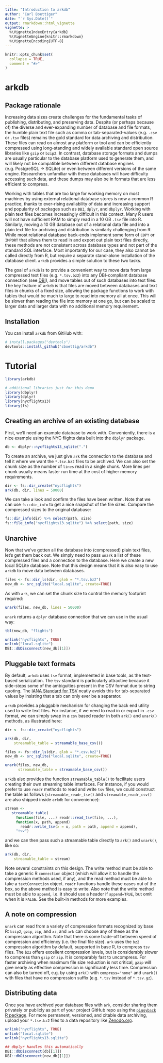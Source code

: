 ```yaml
---
title: "Introduction to arkdb"
author: "Carl Boettiger"
date: "`r Sys.Date()`"
output: rmarkdown::html_vignette
vignette: >
  %\VignetteIndexEntry{arkdb}
  %\VignetteEngine{knitr::rmarkdown}
  %\VignetteEncoding{UTF-8}
---
```


```r
knitr::opts_chunk$set(
  collapse = TRUE,
  comment = "#>"
)
```

# arkdb


## Package rationale

Increasing data sizes create challenges for the fundamental tasks of publishing, distributing, and preserving data.  Despite (or perhaps because of) the diverse and ever-expanding number of database and file formats, the humble plain text file such as  comma or tab-separated-values (e.g. `.csv` or `.tsv` files) remains the gold standard for data archiving and distribution.  These files can read on almost any platform or tool and can be efficiently compressed using long-standing and widely available standard open source libraries like `gzip` or `bzip2`.  In contrast, database storage formats and dumps are usually particular to the database platform used to generate them, and will likely not be compatible between different database engines (e.g. PostgreSQL -> SQLite) or even between different versions of the same engine. Researchers unfamiliar with these databases will have difficulty accessing such data, and these dumps may also be in formats that are less efficient to compress.    

Working with tables that are too large for working memory on most machines by using external relational database stores is now a common R practice, thanks to ever-rising availability of data and increasing support and popularity of packages such as `DBI`, `dplyr`, and `dbplyr`.  Working with plain text files becomes increasingly difficult in this context.  Many R users will not have sufficient RAM to simply read in a 10 GB `.tsv` file into R.  Similarly, moving a 10 GB database out of a relational data file and into a plain text file for archiving and distribution is similarly challenging from R. While most relational database back-ends implement some form of `COPY` or `IMPORT` that allows them to read in and export out plain text files directly, these methods are not consistent across database types and not part of the standard SQL interface.  Most importantly for our case, they also cannot be called directly from R, but require a separate stand-alone installation of the database client.  `arkdb` provides a simple solution to these two tasks. 
 

The goal of `arkdb` is to provide a convenient way to move data from large compressed text files (e.g. `*.tsv.bz2`) into any DBI-compliant database connection (see [DBI](https://db.rstudio.com/dbi/)), and move tables out of such databases into text files. The key feature of `arkdb` is that files are moved between databases and text files in chunks of a fixed size, allowing the package functions to work with tables that would be much to large to read into memory all at once.  This will be slower than reading the file into memory at one go, but can be scaled to larger data and larger data with no additional memory requirement. 


## Installation

You can install `arkdb` from GitHub with:

```r
# install.packages("devtools")
devtools::install_github("cboettig/arkdb")
```


# Tutorial

```r
library(arkdb)

# additional libraries just for this demo
library(dbplyr)
library(dplyr)
library(nycflights13)
library(fs)
```

## Creating an archive of an existing database

First, we'll need an example database to work with.  Conveniently, there is a nice example using the NYC flights data built into the `dbplyr` package.

```r
db <- dbplyr::nycflights13_sqlite(".")
```

To create an archive, we just give `ark` the connection to the database and tell it where we want the `*.tsv.bz2` files to be archived.   We can also set the chunk size as the number of `lines` read in a single chunk.  More lines per chunk usually means faster run time at the cost of higher memory requirements. 

```r
dir <- fs::dir_create("nycflights")
ark(db, dir, lines = 50000)

```

We can take a look and confirm the files have been written. Note that we can use `fs::dir_info` to get a nice snapshot of the file sizes.  Compare the compressed sizes to the original database:

```r
fs::dir_info(dir) %>% select(path, size)
fs::file_info("nycflights13.sqlite") %>% select(path, size)

```


## Unarchive

Now that we've gotten all the database into (compressed) plain text files, let's get them back out.  We simply need to pass `unark` a list of these compressed files and a connection to the database.  Here we create a new local SQLite database.  Note that this design means that it is also easy to use `arkdb` to move data between databases.  


```r
files <- fs::dir_ls(dir, glob = "*.tsv.bz2")
new_db <- src_sqlite("local.sqlite", create=TRUE)

```

As with `ark`, we can set the chunk size to control the memory footprint required:

```r
unark(files, new_db, lines = 50000)  
```

`unark` returns a `dplyr` database connection that we can use in the usual way:

```r
tbl(new_db, "flights")
```



```r
unlink("nycflights", TRUE)
unlink("local.sqlite")
DBI::dbDisconnect(new_db[[1]])
```




## Pluggable text formats

 

By default, `arkdb` uses `tsv` format, implemented in base tools, as the text-based serialization.  The `tsv` standard is particularly attractive because it side-steps some of the ambiguities present in the CSV format due to string quoting.  The [IANA Standard for TSV](https://www.iana.org/assignments/media-types/text/tab-separated-values) neatly avoids this for tab-separated values by insisting that a tab can only ever be a separator.

`arkdb` provides a pluggable mechanism for changing the back end utility used to write text files. For instance, if we need to read in or export in `.csv` format, we can simply swap in a `csv` based reader in both `ark()` and `unark()` methods, as illustrated here:

```r
dir <- fs::dir_create("nycflights")

ark(db, dir, 
    streamable_table = streamable_base_csv())
```




```r
files <- fs::dir_ls(dir, glob = "*.csv.bz2")
new_db <- src_sqlite("local.sqlite", create=TRUE)

unark(files, new_db,
      streamable_table = streamable_base_csv())
```



`arkdb` also provides the function `streamable_table()` to facilitate users creating their own streaming table interfaces.  For instance, if you would prefer to use `readr` methods to read and write `tsv` files, we could construct the table as follows (`streamable_readr_tsv()` and `streamable_readr_csv()` are also shipped inside `arkdb` for convenience):

```r
stream <- 
   streamable_table(
     function(file, ...) readr::read_tsv(file, ...),
     function(x, path, append)
       readr::write_tsv(x = x, path = path, append = append),
     "tsv")

```

and we can then pass such a streamable table directly to `ark()` and `unark()`, like so:

```r
ark(db, dir, 
    streamable_table = stream)
```

Note several constraints on this design. The write method must be able to take a generic R `connection` object (which will allow it to handle the compression methods used, if any), and the read method must be able to take a `textConnection` object.  `readr` functions handle these cases out of the box, so the above method is easy to write.  Also note that the write method must be able to `append`, i.e. it should use a header if `append=TRUE`, but omit when it is `FALSE`.  See the built-in methods for more examples.


## A note on compression

`unark` can read from a variety of compression formats recognized by base R: `bzip2`, `gzip`, `zip`, and `xz`, and `ark` can choose any of these as the compression algorithm.  Note that there is some trade-off between speed of compression and efficiency (i.e. the final file size).  `ark` uses the `bz2` compression algorithm by default, supported in base R, to compress `tsv` files.  The  `bz2` offers excellent compression levels, but is considerably slower to compress than `gzip` or `zip`.  It is comparably fast to uncompress.  For faster archiving when maximum file size reduction is not critical, `gzip` will give nearly as effective compression in significantly less time.  Compression can also be turned off, e.g. by using `ark()` with `compress="none"` and `unark()` with files that have no compression suffix (e.g. `*.tsv` instead of `*.tsv.gz`). 


## Distributing data

Once you have archived your database files with `ark`, consider sharing them privately or publicly as part of your project GitHub repo using the [`piggyback` R package](https://github.com/cboettig/piggyback). For more permanent, versioned, and citable data archiving, upload your `*.tsv.bz2` files to a data repository like [Zenodo.org](https://zenodo.org).  




```r
unlink("nycflights", TRUE)
unlink("local.sqlite")
unlink("nycflights13.sqlite")

## dbplyr handles this automatically
DBI::dbDisconnect(db[[1]])
DBI::dbDisconnect(new_db[[1]])
```